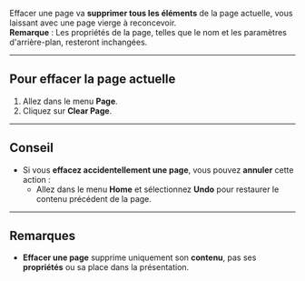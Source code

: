 Effacer une page va **supprimer tous les éléments** de la page actuelle, vous laissant avec une page vierge à reconcevoir.\
**Remarque** : Les propriétés de la page, telles que le nom et les paramètres d'arrière-plan, resteront inchangées.

***

## **Pour effacer la page actuelle**

1. Allez dans le menu **Page**.
2. Cliquez sur **Clear Page**.

***

## **Conseil**

* Si vous **effacez accidentellement une page**, vous pouvez **annuler** cette action :
  * Allez dans le menu **Home** et sélectionnez **Undo** pour restaurer le contenu précédent de la page.

***

## **Remarques**

* **Effacer une page** supprime uniquement son **contenu**, pas ses **propriétés** ou sa place dans la présentation.
